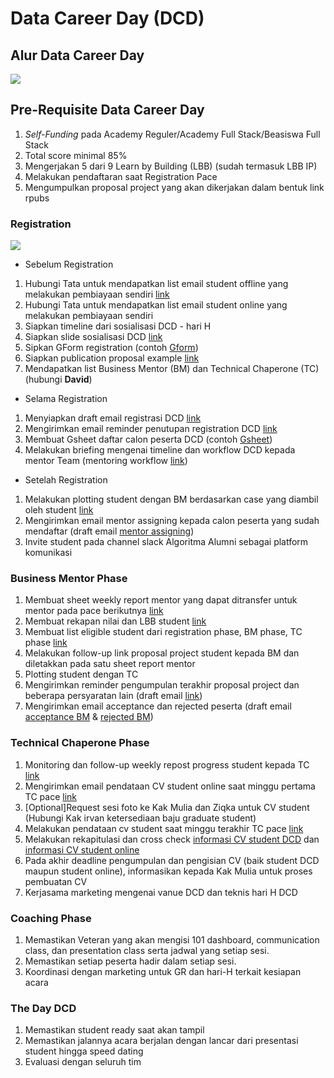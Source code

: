 # Data Career Day (DCD)

## Alur Data Career Day

![](assets/DCD pace.jpeg)

## Pre-Requisite Data Career Day

1. *Self-Funding* pada Academy Reguler/Academy Full Stack/Beasiswa Full Stack
2. Total score minimal 85%
3. Mengerjakan 5 dari 9 Learn by Building (LBB) (sudah termasuk LBB IP)
4. Melakukan pendaftaran saat Registration Pace
5. Mengumpulkan proposal project yang akan dikerjakan dalam bentuk link rpubs

### Registration

![](assets/workflow.png)

- Sebelum Registration

1. Hubungi Tata untuk mendapatkan list email student offline yang melakukan pembiayaan sendiri [link](https://docs.google.com/spreadsheets/d/1iZy0AaFASL7IY5BIGZmaOsIqkdX6LR6Mo2gpJZEG2KA/edit#gid=1637612767)
2. Hubungi Tata untuk mendapatkan list email student online yang melakukan pembiayaan sendiri
3. Siapkan timeline dari sosialisasi DCD - hari H
4. Siapkan slide sosialisasi DCD [link](https://docs.google.com/presentation/d/1acPcUvZG85oEJsLtOGJx3FINGa8Rrhv-CBt-tqAJG_M/edit#slide=id.p1)
5. Sipkan GForm registration (contoh [Gform](http://bit.ly/registdcd9))
6. Siapkan publication proposal example [link](http://bit.ly/publicationexample)
7. Mendapatkan list Business Mentor (BM) dan Technical Chaperone (TC) (hubungi **David**)

- Selama Registration
  
1. Menyiapkan draft email registrasi DCD [link](https://docs.google.com/document/d/1EDYH3DnzUElPApt2pIBEh9HJV5d7K0OmmsTOs5BmcKI/edit?usp=sharing)
2. Mengirimkan email reminder penutupan registration DCD [link](https://docs.google.com/document/d/1EDYH3DnzUElPApt2pIBEh9HJV5d7K0OmmsTOs5BmcKI/edit#heading=h.yhbqjuew20hg)
3. Membuat Gsheet daftar calon peserta DCD (contoh [Gsheet](https://docs.google.com/spreadsheets/d/1P_dRfwtu_yTWtPr-RHKjIon_ZXVUdf2RtMXiWMqWrZk/edit?usp=sharing))
4. Melakukan briefing mengenai timeline dan workflow DCD kepada mentor Team (mentoring workflow [link](https://docs.google.com/presentation/d/1iERQj08tN_PHhIKs2RA37kH6IsQ5FzV3uALNC3SsEsk/edit?usp=sharing))


- Setelah Registration
  
1.  Melakukan plotting student dengan BM berdasarkan case yang diambil oleh student [link](https://docs.google.com/spreadsheets/d/1P_dRfwtu_yTWtPr-RHKjIon_ZXVUdf2RtMXiWMqWrZk/edit#gid=1325523908)
2.  Mengirimkan email mentor assigning kepada calon peserta yang sudah mendaftar (draft email [mentor assigning](https://docs.google.com/document/d/1EDYH3DnzUElPApt2pIBEh9HJV5d7K0OmmsTOs5BmcKI/edit#heading=h.bwo0f6c325u7))
3. Invite student pada channel slack Algoritma Alumni sebagai platform komunikasi

### Business Mentor Phase

1. Membuat sheet weekly report mentor yang dapat ditransfer untuk mentor pada pace berikutnya [link](https://docs.google.com/spreadsheets/d/1kDS77uA1uYJJyS_Oatv_WJTKEOiYXZgkUyEF3CEXo-M/edit#gid=223180597)
2. Membuat rekapan nilai dan LBB student [link](https://docs.google.com/spreadsheets/d/1kDS77uA1uYJJyS_Oatv_WJTKEOiYXZgkUyEF3CEXo-M/edit#gid=2041422256)
3. Membuat list eligible student dari registration phase, BM phase, TC phase [link](https://docs.google.com/spreadsheets/d/1kDS77uA1uYJJyS_Oatv_WJTKEOiYXZgkUyEF3CEXo-M/edit#gid=43809870)
4. Melakukan  follow-up link proposal project student kepada BM dan diletakkan pada satu sheet report mentor
5. Plotting student dengan TC
6. Mengirimkan reminder pengumpulan terakhir proposal project dan beberapa persyaratan lain (draft email [link](https://docs.google.com/document/d/1EDYH3DnzUElPApt2pIBEh9HJV5d7K0OmmsTOs5BmcKI/edit#heading=h.eaf8e2km1m0z))
7. Mengirimkan email acceptance dan rejected peserta (draft email [acceptance BM](https://docs.google.com/document/d/1EDYH3DnzUElPApt2pIBEh9HJV5d7K0OmmsTOs5BmcKI/edit#heading=h.y18cmaj9rlr8) & [rejected BM](https://docs.google.com/document/d/1EDYH3DnzUElPApt2pIBEh9HJV5d7K0OmmsTOs5BmcKI/edit#heading=h.lwhoq5jstbkk))

### Technical Chaperone Phase

1. Monitoring dan follow-up weekly repost progress student kepada TC [link](https://docs.google.com/spreadsheets/d/1kDS77uA1uYJJyS_Oatv_WJTKEOiYXZgkUyEF3CEXo-M/edit#gid=223180597)
2. Mengirimkan email pendataan CV student online saat minggu pertama TC pace [link](http://bit.ly/student-cv-online)
3. [Optional]Request sesi foto ke Kak Mulia dan Ziqka untuk CV student (Hubungi Kak irvan ketersediaan baju graduate student)
4. Melakukan pendataan cv student saat minggu terakhir TC pace [link](http://bit.ly/student-cv-dcd9)
5. Melakukan rekapitulasi dan cross check [informasi CV student DCD](http://bit.ly/algo-student-dcd-cv) dan [informasi CV student online](http://bit.ly/algo-student-online-cv)
6. Pada akhir deadline pengumpulan dan pengisian CV (baik student DCD maupun student online), informasikan kepada Kak Mulia untuk proses pembuatan CV
7. Kerjasama marketing mengenai vanue DCD dan teknis hari H DCD

### Coaching Phase

1. Memastikan Veteran yang akan mengisi 101 dashboard, communication class, dan presentation class serta jadwal yang setiap sesi.
2. Memastikan setiap peserta hadir dalam setiap sesi.
3. Koordinasi dengan marketing untuk GR dan hari-H terkait kesiapan acara 

### The Day DCD

1. Memastikan student ready saat akan tampil
2. Memastikan jalannya acara berjalan dengan lancar dari presentasi student hingga speed dating
3. Evaluasi dengan seluruh tim 